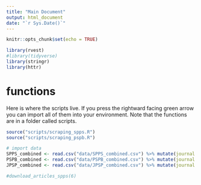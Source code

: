 ```yaml
---
title: "Main Document"
output: html_document
date: "`r Sys.Date()`"
---
```


```r
knitr::opts_chunk$set(echo = TRUE)

library(rvest)
#library(tidyverse)
library(stringr)
library(httr)
```

# functions

Here is where the scripts live. If you press the rightward facing green arrow you can import all of them into your environment. Note that the functions are in a folder called scripts.
```r
source("scripts/scraping_spps.R")
source("scripts/scraping_pspb.R")
```


```r

# import data
SPPS_combined <- read.csv("data/SPPS_combined.csv") %>% mutate(journal = "SPPS")
PSPB_combined <- read.csv("data/PSPB_combined.csv") %>% mutate(journal = "PSPB")
JPSP_combined <- read.csv("data/JPSP_combined.csv") %>% mutate(journal = "JPSP")

#download_articles_spps(6)
```
